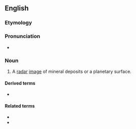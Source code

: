 ==English==

===Etymology===
{{suffix|radar|gram|lang=en}}

===Pronunciation===
* {{IPA|/ˈɹeɪdɑɹɡɹæm/|lang=en}}

===Noun===
{{en-noun}}

# {{lb|en|planetology|geology}} A [[radar]] [[image]] of mineral deposits or a planetary surface.

====Derived terms====
* {{l|en|radargrammetry}}

====Related terms====
* {{l|en|photogram}}
* {{l|en|sonogram}}